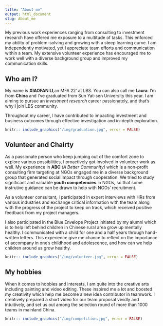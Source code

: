 ```yaml
---
title: "About me"
output: html_document
slug: About_me
---
```



My previous work experiences ranging from consulting to investment research have offered me exposure to a multitude of tasks. This enforced my ability of problem-solving and growing with a steep learning curve.
I am independently motivated, yet I appreciate team efforts and communication within a team. My extensive volunteer experience has encouraged me to work well with a diverse background group and improved my communication skills.

## Who am I? 
My name is **XIAOFAN LI**,an MFA 22’ at LBS. You can also call me **Laura**. I'm from **China** and I've graduated from Sun Yat-sen University this year. I am aiming to pursue an *investment research* career passionately, and that’s why I join LBS community. 

Throughout my career, I have contributed to impacting investment and business outcomes through effective investigation and in-depth exploration.  

```r
knitr:: include_graphics("/img/graduation.jpg", error = FALSE)
``` 

## Volunteer and Chairty

As a passionate person who keep jumping out of the comfort zone to explore various possibilities, I proactively got involved in volunteer work as well. My experience in **ABC** *(A Better Community)* which is a non-profit consulting firm targeting at NGOs engaged me in a diverse background group that generated social impact through cooperation. We tried to study significant and valuable **youth competencies** in NGOs, so that some instrutive guidance can be drawn to help with NGOs' recruitment. 

As a volunteer consultant, I participated in expert interviews with HRs from various industries and exchange critical information with the team along with the progress of the project to keep on track, which received positive feedback from my project managers. 

I also participated in the Blue Envelope Project initiated by my alumni which is to help left behind children in Chinese rural area grow up mentally healthy. I communicated with a child for one and a half years through hand-written letters. This experience give me chance to reflect on the importance of accompany in one's childhood and adolescence, and how can we help children around us grow healthy.

```r
knitr:: include_graphics("/img/volunteer.jpg", error = FALSE)
``` 

## My hobbies


When it comes to hobbies and interests, I am quite into the creative arts including painting and video editing. These inspired me a lot and boosted my creativity which help me become a new idea contributor in teamwork. I creatively prepared a short video for our team proposal vividly and intuitively, and set us out among the selection round of more than 1000 teams in mainland China. 

```r
knitr:: include_graphics("/img/competition.jpg", error = FALSE)
``` 